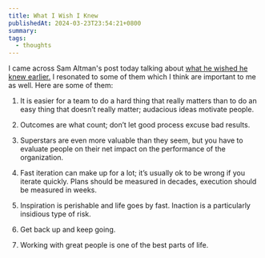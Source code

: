 ```yaml
---
title: What I Wish I Knew
publishedAt: 2024-03-23T23:54:21+0800
summary: 
tags:
  - thoughts
---
```


I came across Sam Altman's post today talking about [what he wished he knew earlier.](https://blog.samaltman.com/what-i-wish-someone-had-told-me) I resonated to some of them which I think are important to me as well. Here are some of them:

1. It is easier for a team to do a hard thing that really matters than to do an easy thing that doesn’t really matter; audacious ideas motivate people.

2. Outcomes are what count; don’t let good process excuse bad results.

3. Superstars are even more valuable than they seem, but you have to evaluate people on their net impact on the performance of the organization.

4. Fast iteration can make up for a lot; it’s usually ok to be wrong if you iterate quickly. Plans should be measured in decades, execution should be measured in weeks.

5. Inspiration is perishable and life goes by fast. Inaction is a particularly insidious type of risk.

6. Get back up and keep going.
  
7. Working with great people is one of the best parts of life.